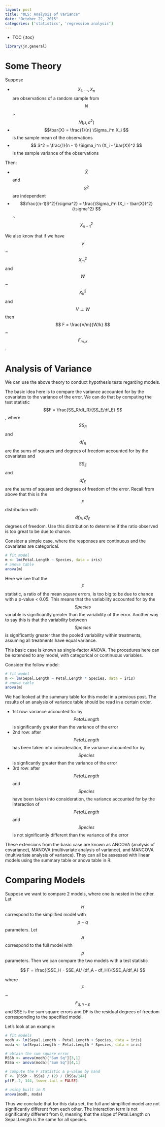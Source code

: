 ```yaml
---
layout: post
title: "OLS: Analysis of Variance"
date: "October 22, 2015"
categories: ['statistics', 'regression analysis']
---
```


* TOC
{:toc}

```r
library(jn.general)
```

# Some Theory
Suppose

* $$X_1, ..., X_n$$ are observations of a random sample from $$N$$ ~ $$N(\mu, \sigma^2)$$
* $$\bar{X} = \frac{1}{n} \Sigma_i^n X_i $$ is the sample mean of the observations
* $$ S^2 = \frac{1}{n - 1} \Sigma_i^n (X_i - \bar{X})^2 $$ is the sample variance of the observations

Then:

* $$\bar{X}$$ and $$S^2$$ are independent
* $$\frac{(n-1)S^2}{\sigma^2} = \frac{\Sigma_i^n (X_i - \bar{X})^2}{\sigma^2} $$ ~ $$ X^2_{n - 1} $$

We also know that if we have $$V$$ ~ $$ X^2_m $$ and $$W$$ ~ $$ X^2_k $$ and $$ V \perp W $$ then $$ F = \frac{V/m}{W/k} $$ ~ $$F_{m, k}$$. 

# Analysis of Variance
We can use the above theory to conduct hypothesis tests regarding models. 

The basic idea here is to compare the variance accounted for by the covariates to the variance of the error. We can do that by computing the test statistic $$F = \frac{SS_R/df_R}{SS_E/df_E} $$, where $$SS_R$$ and $$df_R$$ are the sums of squares and degrees of freedom accounted for by the covariates and $$SS_E$$ and $$df_E$$ are the sums of squares and degrees of freedom of the error. Recall from above that this is the $$ F $$ distribution with $$ df_R, df_E $$ degrees of freedom. Use this distribution to determine if the ratio observed is too great to be due to chance.

Consider a simple case, where the responses are continuous and the covariates are categorical. 

```r
# fit model
m <- lm(Petal.Length ~ Species, data = iris)
# anova table
anova(m)
```

Here we see that the $$F$$ statistic, a ratio of the mean square errors, is too big to be due to chance with a p-value < 0.05. This means that the variability accounted for by the $$Species$$ variable is significantly greater than the variability of the error. Another way to say this is that the variability between $$Species$$ is significantly greater than the pooled variability within treatments, assuming all treatments have equal variance. 

This basic case is known as single-factor ANOVA. The procedures here can be extended to any model, with categorical or continuous variables. 

Consider the follow model:
```r
# fit model
m <- lm(Sepal.Length ~ Petal.Length * Species, data = iris)
# anova table
anova(m)
```

We had looked at the summary table for this model in a previous post. The results of an analysis of variance table should be read in a certain order. 
  
* 1st row: variance accounted for by $$Petal.Length$$ is significantly greater than the variance of the error
* 2nd row: after $$Petal.Length$$ has been taken into consideration, the variance accounted for by $$Species$$ is signficantly greater than the variance of the error
* 3rd row: after $$Petal.Length$$ and $$Species$$ have been taken into consideration, the variance accounted for by the interaction of $$Petal.Length$$ and $$Species$$ is not significantly different than the variance of the error

These extensions from the basic case are known as ANCOVA (analysis of covariance), MANOVA (multivariate analysis of variance), and MANCOVA (multivariate analysis of variance). They can all be assessed with linear models using the summary table or anova table in R.

# Comparing Models
Suppose we want to compare 2 models, where one is nested in the other. Let $$H$$ correspond to the simplified model with $$p - q$$ parameters. Let $$A$$ correspond to the full model with $$p$$ parameters. Then we can compare the two models with a test statistic

$$ F = \frac{(SSE_H - SSE_A)/ (df_A - df_H)}{SSE_A/df_A} $$

where $$ F $$ ~ $$ F_{q, n - p} $$ and SSE is the sum square errors and DF is the residual degrees of freedom corresponding to the specified model.

Let's look at an example:
```r
# fit models
modh <- lm(Sepal.Length ~ Petal.Length + Species, data = iris)
moda <- lm(Sepal.Length ~ Petal.Length * Species, data = iris)

# obtain the sum square error
RSSh <- anova(modh)["Sum Sq"][3,1]
RSSa <- anova(moda)["Sum Sq"][4,1]

# compute the F statistic & p-value by hand
F <- (RSSh - RSSa) / (2) / (RSSa/144)
pf(F, 2, 144, lower.tail = FALSE)

# using built in R
anova(modh, moda)
```

Thus we conclude that for this data set, the full and simplified model are not significantly different from each other. The interaction term is not significantly different from 0, meaning that the slope of Petal.Length on Sepal.Length is the same for all species. 

